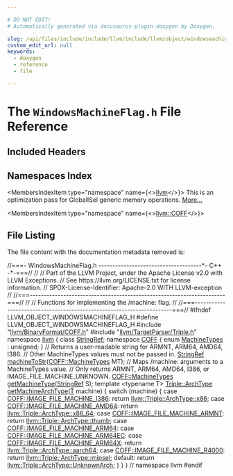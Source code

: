 ```yaml
---

# DO NOT EDIT!
# Automatically generated via docusaurus-plugin-doxygen by Doxygen.

slug: /api/files/include/include/llvm/include/llvm/object/windowsmachineflag-h
custom_edit_url: null
keywords:
  - doxygen
  - reference
  - file

---
```





# The `WindowsMachineFlag.h` File Reference

<DoxygenPage pluginConfig={pluginConfig}>



## Included Headers

<IncludesList>
<IncludesListItem
  filePath="llvm/BinaryFormat/COFF.h"
  permalink="/docs/api/files/include/include/llvm/include/llvm/binaryformat/coff-h"
  isLocal="true" />
<IncludesListItem
  filePath="llvm/TargetParser/Triple.h"
  permalink="/docs/api/files/include/include/llvm/include/llvm/targetparser/triple-h"
  isLocal="true" />
</IncludesList>

## Namespaces Index

<MembersIndex>

<MembersIndexItem
  type="namespace"
  name={<><a href="/docs/api/namespaces/llvm">llvm</a></>}>
This is an optimization pass for GlobalISel generic memory operations. <a href="/docs/api/namespaces/llvm/#details">More...</a>
</MembersIndexItem>

<MembersIndexItem
  type="namespace"
  name={<><a href="/docs/api/namespaces/llvm/coff">llvm::COFF</a></>}>
</MembersIndexItem>

</MembersIndex>


## File Listing

The file content with the documentation metadata removed is:

<ProgramListing>

<Link id="l00001" /><CodeLine lineNumber="1"><span class="doxyHighlightComment">//===- WindowsMachineFlag.h -------------------------------------&#42;- C++ -&#42;-===//</span></CodeLine>
<Link id="l00002" /><CodeLine lineNumber="2"><span class="doxyHighlightComment">//</span></CodeLine>
<Link id="l00003" /><CodeLine lineNumber="3"><span class="doxyHighlightComment">// Part of the LLVM Project, under the Apache License v2.0 with LLVM Exceptions.</span></CodeLine>
<Link id="l00004" /><CodeLine lineNumber="4"><span class="doxyHighlightComment">// See https://llvm.org/LICENSE.txt for license information.</span></CodeLine>
<Link id="l00005" /><CodeLine lineNumber="5"><span class="doxyHighlightComment">// SPDX-License-Identifier: Apache-2.0 WITH LLVM-exception</span></CodeLine>
<Link id="l00006" /><CodeLine lineNumber="6"><span class="doxyHighlightComment">//</span></CodeLine>
<Link id="l00007" /><CodeLine lineNumber="7"><span class="doxyHighlightComment">//===----------------------------------------------------------------------===//</span></CodeLine>
<Link id="l00008" /><CodeLine lineNumber="8"><span class="doxyHighlightComment">//</span></CodeLine>
<Link id="l00009" /><CodeLine lineNumber="9"><span class="doxyHighlightComment">// Functions for implementing the /machine: flag.</span></CodeLine>
<Link id="l00010" /><CodeLine lineNumber="10"><span class="doxyHighlightComment">//</span></CodeLine>
<Link id="l00011" /><CodeLine lineNumber="11"><span class="doxyHighlightComment">//===----------------------------------------------------------------------===//</span></CodeLine>
<Link id="l00012" /><CodeLine lineNumber="12"></CodeLine>
<Link id="l00013" /><CodeLine lineNumber="13"><span class="doxyHighlightPreprocessor">#ifndef LLVM&#95;OBJECT&#95;WINDOWSMACHINEFLAG&#95;H</span></CodeLine>
<Link id="l00014" /><CodeLine lineNumber="14"><span class="doxyHighlightPreprocessor">#define LLVM&#95;OBJECT&#95;WINDOWSMACHINEFLAG&#95;H</span></CodeLine>
<Link id="l00015" /><CodeLine lineNumber="15"></CodeLine>
<Link id="l00016" /><CodeLine lineNumber="16"><span class="doxyHighlightPreprocessor">#include &quot;<a href="/docs/api/files/include/include/llvm/include/llvm/binaryformat/coff-h">llvm/BinaryFormat/COFF.h</a>&quot;</span></CodeLine>
<Link id="l00017" /><CodeLine lineNumber="17"><span class="doxyHighlightPreprocessor">#include &quot;<a href="/docs/api/files/include/include/llvm/include/llvm/targetparser/triple-h">llvm/TargetParser/Triple.h</a>&quot;</span></CodeLine>
<Link id="l00018" /><CodeLine lineNumber="18"></CodeLine>
<Link id="l00019" /><CodeLine lineNumber="19"><span class="doxyHighlightKeyword">namespace </span><span class="doxyHighlight"><a href="/docs/api/namespaces/llvm">llvm</a> &#123;</span></CodeLine>
<Link id="l00020" /><CodeLine lineNumber="20"></CodeLine>
<Link id="l00021" /><CodeLine lineNumber="21"><span class="doxyHighlightKeyword">class </span><span class="doxyHighlight"><a href="/docs/api/classes/llvm/stringref">StringRef</a>;</span></CodeLine>
<Link id="l00022" /><CodeLine lineNumber="22"><span class="doxyHighlightKeyword">namespace </span><span class="doxyHighlight"><a href="/docs/api/namespaces/llvm/coff">COFF</a> &#123;</span></CodeLine>
<Link id="l00023" /><CodeLine lineNumber="23"><span class="doxyHighlightKeyword">enum</span><span class="doxyHighlight"> <a href="/docs/api/namespaces/llvm/coff/#a38731f9b23370e15ad002c2a712d89a8">MachineTypes</a> : unsigned;</span></CodeLine>
<Link id="l00024" /><CodeLine lineNumber="24"><span class="doxyHighlight">&#125;</span></CodeLine>
<Link id="l00025" /><CodeLine lineNumber="25"></CodeLine>
<Link id="l00026" /><CodeLine lineNumber="26"><span class="doxyHighlightComment">// Returns a user-readable string for ARMNT, ARM64, AMD64, I386.</span></CodeLine>
<Link id="l00027" /><CodeLine lineNumber="27"><span class="doxyHighlightComment">// Other MachineTypes values must not be passed in.</span></CodeLine>
<Link id="l00028" /><CodeLine lineNumber="28"><span class="doxyHighlight"><a href="/docs/api/classes/llvm/stringref">StringRef</a> <a href="/docs/api/namespaces/llvm/#a74457eeecf3a20cd3697ced06c812e94">machineToStr</a>(<a href="/docs/api/namespaces/llvm/coff/#a38731f9b23370e15ad002c2a712d89a8">COFF::MachineTypes</a> MT);</span></CodeLine>
<Link id="l00029" /><CodeLine lineNumber="29"></CodeLine>
<Link id="l00030" /><CodeLine lineNumber="30"><span class="doxyHighlightComment">// Maps /machine: arguments to a MachineTypes value.</span></CodeLine>
<Link id="l00031" /><CodeLine lineNumber="31"><span class="doxyHighlightComment">// Only returns ARMNT, ARM64, AMD64, I386, or IMAGE&#95;FILE&#95;MACHINE&#95;UNKNOWN.</span></CodeLine>
<Link id="l00032" /><CodeLine lineNumber="32"><span class="doxyHighlight"><a href="/docs/api/namespaces/llvm/coff/#a38731f9b23370e15ad002c2a712d89a8">COFF::MachineTypes</a> <a href="/docs/api/namespaces/llvm/#a4b24b650f118105cc5fbc34c83f006cf">getMachineType</a>(<a href="/docs/api/classes/llvm/stringref">StringRef</a> S);</span></CodeLine>
<Link id="l00033" /><CodeLine lineNumber="33"></CodeLine>
<Link id="l00034" /><CodeLine lineNumber="34" lineLink="/docs/api/namespaces/llvm/#a3af80df1b14ea4773659bb2d4c2de4b2"><span class="doxyHighlightKeyword">template</span><span class="doxyHighlight"> &lt;</span><span class="doxyHighlightKeyword">typename</span><span class="doxyHighlight"> T&gt; <a href="/docs/api/classes/llvm/triple/#a547abd13f7a3c063aa72c8192a868154">Triple::ArchType</a> <a href="/docs/api/namespaces/llvm/#a3af80df1b14ea4773659bb2d4c2de4b2">getMachineArchType</a>(<a href="/docs/api/files/lib/lib/target/lib/target/mips/mips16isellowering-cpp/#a0acb682b8260ab1c60b918599864e2e5">T</a> machine) &#123;</span></CodeLine>
<Link id="l00035" /><CodeLine lineNumber="35"><span class="doxyHighlight">  </span><span class="doxyHighlightKeywordFlow">switch</span><span class="doxyHighlight"> (machine) &#123;</span></CodeLine>
<Link id="l00036" /><CodeLine lineNumber="36"><span class="doxyHighlight">  </span><span class="doxyHighlightKeywordFlow">case</span><span class="doxyHighlight"> <a href="/docs/api/namespaces/llvm/coff/#a38731f9b23370e15ad002c2a712d89a8ab9b603eafcb824ebeb03f246cff0b4d4">COFF::IMAGE&#95;FILE&#95;MACHINE&#95;I386</a>:</span></CodeLine>
<Link id="l00037" /><CodeLine lineNumber="37"><span class="doxyHighlight">    </span><span class="doxyHighlightKeywordFlow">return</span><span class="doxyHighlight"> <a href="/docs/api/classes/llvm/triple/#a547abd13f7a3c063aa72c8192a868154a0eefa3e53db25b90828e42c64b138648">llvm::Triple::ArchType::x86</a>;</span></CodeLine>
<Link id="l00038" /><CodeLine lineNumber="38"><span class="doxyHighlight">  </span><span class="doxyHighlightKeywordFlow">case</span><span class="doxyHighlight"> <a href="/docs/api/namespaces/llvm/coff/#a38731f9b23370e15ad002c2a712d89a8a57211898d4494ccede1f9e90b92ebad4">COFF::IMAGE&#95;FILE&#95;MACHINE&#95;AMD64</a>:</span></CodeLine>
<Link id="l00039" /><CodeLine lineNumber="39"><span class="doxyHighlight">    </span><span class="doxyHighlightKeywordFlow">return</span><span class="doxyHighlight"> <a href="/docs/api/classes/llvm/triple/#a547abd13f7a3c063aa72c8192a868154a13d8ce5e71051718a537277c6a594062">llvm::Triple::ArchType::x86&#95;64</a>;</span></CodeLine>
<Link id="l00040" /><CodeLine lineNumber="40"><span class="doxyHighlight">  </span><span class="doxyHighlightKeywordFlow">case</span><span class="doxyHighlight"> <a href="/docs/api/namespaces/llvm/coff/#a38731f9b23370e15ad002c2a712d89a8af90ffbdda9ed6facec414824d70f9de2">COFF::IMAGE&#95;FILE&#95;MACHINE&#95;ARMNT</a>:</span></CodeLine>
<Link id="l00041" /><CodeLine lineNumber="41"><span class="doxyHighlight">    </span><span class="doxyHighlightKeywordFlow">return</span><span class="doxyHighlight"> <a href="/docs/api/classes/llvm/triple/#a547abd13f7a3c063aa72c8192a868154ab456eadbc2378864e9aa9e2a545a1e65">llvm::Triple::ArchType::thumb</a>;</span></CodeLine>
<Link id="l00042" /><CodeLine lineNumber="42"><span class="doxyHighlight">  </span><span class="doxyHighlightKeywordFlow">case</span><span class="doxyHighlight"> <a href="/docs/api/namespaces/llvm/coff/#a38731f9b23370e15ad002c2a712d89a8a0a3590d84a3fcf4c0f629a42e9384428">COFF::IMAGE&#95;FILE&#95;MACHINE&#95;ARM64</a>:</span></CodeLine>
<Link id="l00043" /><CodeLine lineNumber="43"><span class="doxyHighlight">  </span><span class="doxyHighlightKeywordFlow">case</span><span class="doxyHighlight"> <a href="/docs/api/namespaces/llvm/coff/#a38731f9b23370e15ad002c2a712d89a8a597eb40b38096e04b0e038af42dfa5a0">COFF::IMAGE&#95;FILE&#95;MACHINE&#95;ARM64EC</a>:</span></CodeLine>
<Link id="l00044" /><CodeLine lineNumber="44"><span class="doxyHighlight">  </span><span class="doxyHighlightKeywordFlow">case</span><span class="doxyHighlight"> <a href="/docs/api/namespaces/llvm/coff/#a38731f9b23370e15ad002c2a712d89a8ae41778f19526c71645364352b56e06d4">COFF::IMAGE&#95;FILE&#95;MACHINE&#95;ARM64X</a>:</span></CodeLine>
<Link id="l00045" /><CodeLine lineNumber="45"><span class="doxyHighlight">    </span><span class="doxyHighlightKeywordFlow">return</span><span class="doxyHighlight"> <a href="/docs/api/classes/llvm/triple/#a547abd13f7a3c063aa72c8192a868154aee7bfdb86a0614afb9b44615e3e652d3">llvm::Triple::ArchType::aarch64</a>;</span></CodeLine>
<Link id="l00046" /><CodeLine lineNumber="46"><span class="doxyHighlight">  </span><span class="doxyHighlightKeywordFlow">case</span><span class="doxyHighlight"> <a href="/docs/api/namespaces/llvm/coff/#a38731f9b23370e15ad002c2a712d89a8a8ead7683d6849408053cae7a90851c97">COFF::IMAGE&#95;FILE&#95;MACHINE&#95;R4000</a>:</span></CodeLine>
<Link id="l00047" /><CodeLine lineNumber="47"><span class="doxyHighlight">    </span><span class="doxyHighlightKeywordFlow">return</span><span class="doxyHighlight"> <a href="/docs/api/classes/llvm/triple/#a547abd13f7a3c063aa72c8192a868154a5fb4823bc5bbdad4684399b118ccace8">llvm::Triple::ArchType::mipsel</a>;</span></CodeLine>
<Link id="l00048" /><CodeLine lineNumber="48"><span class="doxyHighlight">  </span><span class="doxyHighlightKeywordFlow">default</span><span class="doxyHighlight">:</span></CodeLine>
<Link id="l00049" /><CodeLine lineNumber="49"><span class="doxyHighlight">    </span><span class="doxyHighlightKeywordFlow">return</span><span class="doxyHighlight"> <a href="/docs/api/classes/llvm/triple/#a547abd13f7a3c063aa72c8192a868154a5b44ea359fcb23c7b1bfdc029979614c">llvm::Triple::ArchType::UnknownArch</a>;</span></CodeLine>
<Link id="l00050" /><CodeLine lineNumber="50"><span class="doxyHighlight">  &#125;</span></CodeLine>
<Link id="l00051" /><CodeLine lineNumber="51"><span class="doxyHighlight">&#125;</span></CodeLine>
<Link id="l00052" /><CodeLine lineNumber="52"></CodeLine>
<Link id="l00053" /><CodeLine lineNumber="53"><span class="doxyHighlight">&#125; </span><span class="doxyHighlightComment">// namespace llvm</span></CodeLine>
<Link id="l00054" /><CodeLine lineNumber="54"></CodeLine>
<Link id="l00055" /><CodeLine lineNumber="55"><span class="doxyHighlightPreprocessor">#endif</span></CodeLine>

</ProgramListing>


</DoxygenPage>
